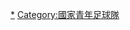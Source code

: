 {{Commons category|National association football teams}}

[[Category:19歲以下足球代表隊|*]]
[[Category:國家青年足球隊|Category:國家青年足球隊]]
{{tsl|en|Category:National youth association football teams||under-19}}